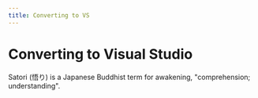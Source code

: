```yaml
---
title: Converting to VS
---
```


# Converting to Visual Studio

Satori (悟り) is a Japanese Buddhist term for awakening, "comprehension; understanding".

